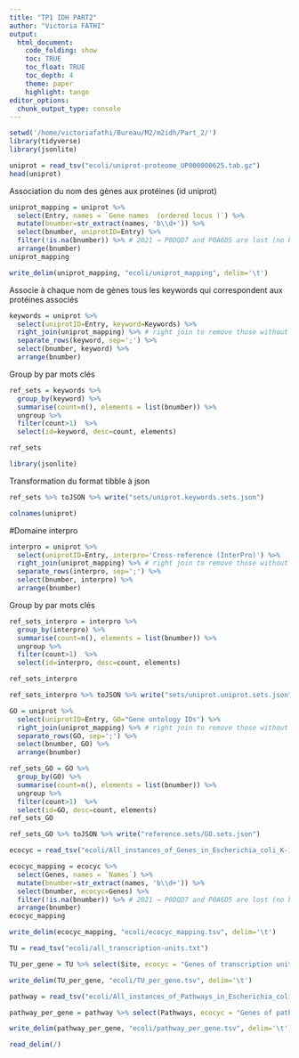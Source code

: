 ```yaml
---
title: "TP1 IDH PART2"
author: "Victoria FATHI"
output:
  html_document:
    code_folding: show
    toc: TRUE
    toc_float: TRUE
    toc_depth: 4
    theme: paper
    highlight: tango
editor_options: 
  chunk_output_type: console
---
```


```r
setwd('/home/victoriafathi/Bureau/M2/m2idh/Part_2/')
library(tidyverse)
library(jsonlite)
```

```r
uniprot = read_tsv("ecoli/uniprot-proteome_UP000000625.tab.gz")
head(uniprot)
```

Association du nom des gènes aux protéines (id uniprot)
```r
uniprot_mapping = uniprot %>% 
  select(Entry, names = `Gene names  (ordered locus )`) %>%
  mutate(bnumber=str_extract(names, 'b\\d+')) %>%
  select(bnumber, uniprotID=Entry) %>%
  filter(!is.na(bnumber)) %>% # 2021 → P0DQD7 and P0A6D5 are lost (no bnumber)
  arrange(bnumber)
uniprot_mapping
```


```r
write_delim(uniprot_mapping, "ecoli/uniprot_mapping", delim='\t')
```

Associe à chaque nom de gènes tous les keywords qui correspondent aux protéines associés
```r
keywords = uniprot %>% 
  select(uniprotID=Entry, keyword=Keywords) %>%
  right_join(uniprot_mapping) %>% # right join to remove those without bnumber
  separate_rows(keyword, sep=';') %>%
  select(bnumber, keyword) %>%
  arrange(bnumber)
```
Group by par mots clés
```r
ref_sets = keywords %>% 
  group_by(keyword) %>%
  summarise(count=n(), elements = list(bnumber)) %>%
  ungroup %>%
  filter(count>1)  %>%
  select(id=keyword, desc=count, elements)

ref_sets
```
```r
library(jsonlite)
```

Transformation du format tibble à json
```r
ref_sets %>% toJSON %>% write("sets/uniprot.keywords.sets.json")
```

```r
colnames(uniprot)
```

#Domaine interpro
```r
interpro = uniprot %>% 
  select(uniprotID=Entry, interpro='Cross-reference (InterPro)') %>%
  right_join(uniprot_mapping) %>% # right join to remove those without bnumber
  separate_rows(interpro, sep=';') %>%
  select(bnumber, interpro) %>%
  arrange(bnumber)
```
Group by par mots clés
```r
ref_sets_interpro = interpro %>% 
  group_by(interpro) %>%
  summarise(count=n(), elements = list(bnumber)) %>%
  ungroup %>%
  filter(count>1)  %>%
  select(id=interpro, desc=count, elements)

ref_sets_interpro

ref_sets_interpro %>% toJSON %>% write("sets/uniprot.uniprot.sets.json")
```

```r
GO = uniprot %>% 
  select(uniprotID=Entry, GO="Gene ontology IDs") %>%
  right_join(uniprot_mapping) %>% # right join to remove those without bnumber
  separate_rows(GO, sep=';') %>%
  select(bnumber, GO) %>%
  arrange(bnumber)

ref_sets_GO = GO %>% 
  group_by(GO) %>%
  summarise(count=n(), elements = list(bnumber)) %>%
  ungroup %>%
  filter(count>1)  %>%
  select(id=GO, desc=count, elements)
ref_sets_GO

ref_sets_GO %>% toJSON %>% write("reference.sets/GO.sets.json")
```


```r
ecocyc = read_tsv("ecoli/All_instances_of_Genes_in_Escherichia_coli_K-12_substr._MG1655.txt")

ecocyc_mapping = ecocyc %>% 
  select(Genes, names = `Names`) %>%
  mutate(bnumber=str_extract(names, 'b\\d+')) %>%
  select(bnumber, ecocyc=Genes) %>%
  filter(!is.na(bnumber)) %>% # 2021 → P0DQD7 and P0A6D5 are lost (no bnumber)
  arrange(bnumber)
ecocyc_mapping
```

```r
write_delim(ecocyc_mapping, "ecoli/ecocyc_mapping.tsv", delim='\t')
```


```r
TU = read_tsv("ecoli/all_transcription-units.txt")
```

```r
TU_per_gene = TU %>% select(Site, ecocyc = "Genes of transcription unit") %>% separate_rows(ecocyc, sep = ' // ') %>% right_join(ecocyc_mapping) %>% select(bnumber, Site) %>% arrange(bnumber)
```

```r
write_delim(TU_per_gene, "ecoli/TU_per_gene.tsv", delim='\t')
```

```r
pathway = read_tsv("ecoli/All_instances_of_Pathways_in_Escherichia_coli_K-12_substr._MG1655.txt")
```

```r
pathway_per_gene = pathway %>% select(Pathways, ecocyc = "Genes of pathway") %>% separate_rows(ecocyc, sep = ' // ') %>% right_join(ecocyc_mapping) %>% select(bnumber, Pathways) %>% arrange(bnumber)
```

```r
write_delim(pathway_per_gene, "ecoli/pathway_per_gene.tsv", delim='\t')
```

```r
read_delim(/)
```

